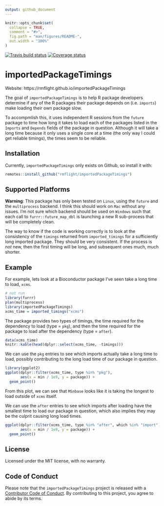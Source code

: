 ```yaml
---
output: github_document
---
```


<!-- README.md is generated from README.Rmd. Please edit that file -->

```r
knitr::opts_chunk$set(
  collapse = TRUE,
  comment = "#>",
  fig.path = "man/figures/README-",
  out.width = "100%"
)
```
[![Travis build status](https://travis-ci.org/rmflight/dependencyTimings.svg?branch=master)](https://travis-ci.org/rmflight/importedPackageTimings)
[![Coverage status](https://codecov.io/gh/rmflight/importedPackageTimings/branch/master/graph/badge.svg)](https://codecov.io/github/rmflight/importedPackageTimings?branch=master)

# importedPackageTimings

Website: https://rmflight.github.io/importedPackageTimings

The goal of `importedPackageTimings` is to help R package developers determine if any of the
R packages their package depends on (i.e. `imports`) make loading their own package slow.

To accompmlish this, it uses independent R sessions from the `future` package
to time how long it takes to load each of the packages listed in the `Imports`
and `Depends` fields of the package in question. Although it will take a long
time because it only uses a single core at a time (the only way I could get
reliable timings), the times seem to be reliable.

## Installation

Currently, `importedPackageTimings` only exists on Github, so install it with:

```r
remotes::install_github("rmflight/importedPackageTimings")
```

## Supported Platforms

**Warning**: This package has only been tested on `Linux`, using the `future`
and the `multiprocess` backend. I think this should work on `Mac` without any
issues. I'm not sure which backend should be used on `Windows` such that each
call to `furrr::future_map_dbl` is launching a new R sub-process that will be
completely clean. 

The way to know if the code is working correctly is to look at the consistency
of the `timings` returned from `imported_timings` for a sufficiently long
imported package. They should be very consistent. If the process is *not* new,
then the first timing will be long, and subsequent ones much, much shorter.

## Example

For example, lets look at a Bioconductor package I've seen take a long time to
load, `xcms`.

```r
# not run
library(furrr)
plan(multiprocess)
library(importedPackageTimings)
xcms_time = imported_timings("xcms")
```

The package provides two types of timings, the time required for the dependency
to load (type = `pkg`), and then the time required for the package to load after
the dependency (type = `after`).

```r
data(xcms_time)
knitr::kable(head(dplyr::select(xcms_time, -timings)))
```

We can use the `pkg` entries to see which imports actually take a long time
to load, possibly contributing to the long load time of our package in question.

```r
library(ggplot2)
ggplot(dplyr::filter(xcms_time, type %in% "pkg"), 
       aes(x = min / 1e9, y = package)) + 
  geom_point()
```

From this plot, we can see that `MSnbase` looks like it is taking the longest to
load outside of `xcms` itself. 

We can use the `after` entries to see which imports after loading have the
smallest time to load our package in question, which also implies they may be the
culprit causing long load times.

```r
ggplot(dplyr::filter(xcms_time, type %in% "after", which %in% "import"),
       aes(x = min / 1e9, y = package)) +
  geom_point()
```

## License

Licensed under the MIT license, with no warranty.

## Code of Conduct

Please note that the `importedPackageTimings` project is released with a [Contributor Code of Conduct](CODE_OF_CONDUCT.md). By contributing to this project, you agree to abide by its terms.
